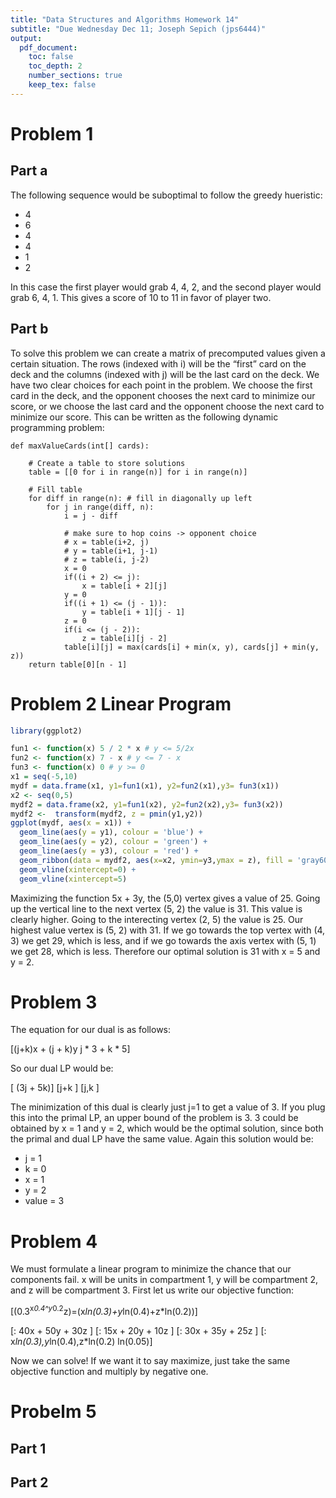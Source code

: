 ```yaml
---
title: "Data Structures and Algorithms Homework 14"
subtitle: "Due Wednesday Dec 11; Joseph Sepich (jps6444)"
output:
  pdf_document:
    toc: false
    toc_depth: 2
    number_sections: true
    keep_tex: false
---
```



# Problem 1

## Part a

The following sequence would be suboptimal to follow the greedy hueristic:

* 4
* 6
* 4
* 4
* 1
* 2

In this case the first player would grab 4, 4, 2, and the second player would grab 6, 4, 1. This gives a score of 10 to 11 in favor of player two.

\pagebreak

## Part b

To solve this problem we can create a matrix of precomputed values given a certain situation. The rows (indexed with i) will be the "first" card on the deck and the columns (indexed with j) will be the last card on the deck. We have two clear choices for each point in the problem. We choose the first card in the deck, and the opponent chooses the next card to minimize our score, or we choose the last card and the opponent choose the next card to minimize our score. This can be written as the following dynamic programming problem:

```{}
def maxValueCards(int[] cards): 
      
    # Create a table to store solutions
    table = [[0 for i in range(n)] for i in range(n)] 
  
    # Fill table
    for diff in range(n): # fill in diagonally up left
        for j in range(diff, n): 
            i = j - diff 
              
            # make sure to hop coins -> opponent choice  
            # x = table(i+2, j)   
            # y = table(i+1, j-1)
            # z = table(i, j-2)
            x = 0
            if((i + 2) <= j): 
                x = table[i + 2][j] 
            y = 0
            if((i + 1) <= (j - 1)): 
                y = table[i + 1][j - 1] 
            z = 0
            if(i <= (j - 2)): 
                z = table[i][j - 2] 
            table[i][j] = max(cards[i] + min(x, y), cards[j] + min(y, z)) 
    return table[0][n - 1] 
```

\pagebreak

# Problem 2 Linear Program

```r
library(ggplot2)

```

```r
fun1 <- function(x) 5 / 2 * x # y <= 5/2x
fun2 <- function(x) 7 - x # y <= 7 - x
fun3 <- function(x) 0 # y >= 0
x1 = seq(-5,10)
mydf = data.frame(x1, y1=fun1(x1), y2=fun2(x1),y3= fun3(x1))
x2 <- seq(0,5)
mydf2 = data.frame(x2, y1=fun1(x2), y2=fun2(x2),y3= fun3(x2))
mydf2 <-  transform(mydf2, z = pmin(y1,y2))
ggplot(mydf, aes(x = x1)) + 
  geom_line(aes(y = y1), colour = 'blue') +
  geom_line(aes(y = y2), colour = 'green') +
  geom_line(aes(y = y3), colour = 'red') +
  geom_ribbon(data = mydf2, aes(x=x2, ymin=y3,ymax = z), fill = 'gray60') +
  geom_vline(xintercept=0) +
  geom_vline(xintercept=5)
```

Maximizing the function 5x + 3y, the (5,0) vertex gives a value of 25. Going up the vertical line to the next vertex (5, 2) the value is 31. This value is clearly higher. Going to the interecting vertex (2, 5) the value is 25. Our highest value vertex is (5, 2) with 31. If we go towards the top vertex with (4, 3) we get 29, which is less, and if we go towards the axis vertex with (5, 1) we get 28, which is less. Therefore our optimal solution is 31 with x = 5 and y = 2.

\pagebreak

# Problem 3

The equation for our dual is as follows:

\[(j+k)x + (j + k)y \leq j * 3 + k * 5\]

So our dual LP would be:

\[\text{min} (3j + 5k)\]
\[j+k \geq 1\]
\[j,k \geq 0\]

The minimization of this dual is clearly just j=1 to get a value of 3. If you plug this into the primal LP, an upper bound of the problem is 3. 3 could be obtained by x = 1 and y = 2, which would be the optimal solution, since both the primal and dual LP have the same value. Again this solution would be:

* j = 1
* k = 0
* x = 1
* y = 2
* value = 3

\pagebreak

# Problem 4

We must formulate a linear program to minimize the chance that our components fail. x will be units in compartment 1, y will be compartment 2, and z will be compartment 3. First let us write our objective function:

\[\text{min}(0.3^x*0.4^y*0.2^z)=\text{min}(x*ln(0.3)+y*ln(0.4)+z*ln(0.2))\]

\[\text{Space constraint}: 40x + 50y + 30z \leq 500\]
\[\text{Weight constraint}: 15x + 20y + 10z \leq 200\]
\[\text{Cost constraint}: 30x + 35y + 25z \leq 400\]
\[\text{Probability constraints}: x*ln(0.3),y*ln(0.4),z*ln(0.2) \leq ln(0.05)\]

Now we can solve! If we want it to say maximize, just take the same objective function and multiply by negative one.

\pagebreak

# Probelm 5

## Part 1

\pagebreak

## Part 2





























